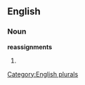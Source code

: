 
==English==

===Noun===
'''reassignments'''

# {{plural of|[[reassignment]]}}

[[Category:English plurals]]